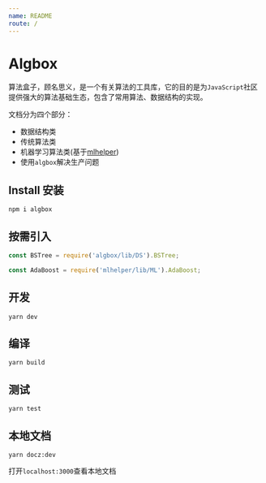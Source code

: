 ```yaml
---
name: README
route: /
---
```




# Algbox

算法盒子，顾名思义，是一个有关算法的工具库，它的目的是为`JavaScript`社区提供强大的算法基础生态，包含了常用算法、数据结构的实现。

文档分为四个部分：

* 数据结构类
* 传统算法类
* 机器学习算法类(基于[mlhelper](https://github.com/laoqiren/mlhelper))
* 使用`algbox`解决生产问题

## Install 安装

```
npm i algbox
```

## 按需引入

```js
const BSTree = require('algbox/lib/DS').BSTree;

const AdaBoost = require('mlhelper/lib/ML').AdaBoost;
```

## 开发

```
yarn dev
```

## 编译

```
yarn build
```

## 测试
```
yarn test
```

## 本地文档
```
yarn docz:dev
```
打开`localhost:3000`查看本地文档